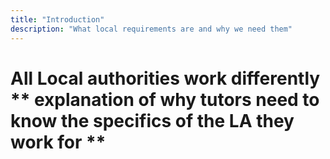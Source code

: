 ```yaml
---
title: "Introduction"
description: "What local requirements are and why we need them"
---
```


# All Local authorities work differently ** explanation of why tutors need to know the specifics of the LA they work for **

